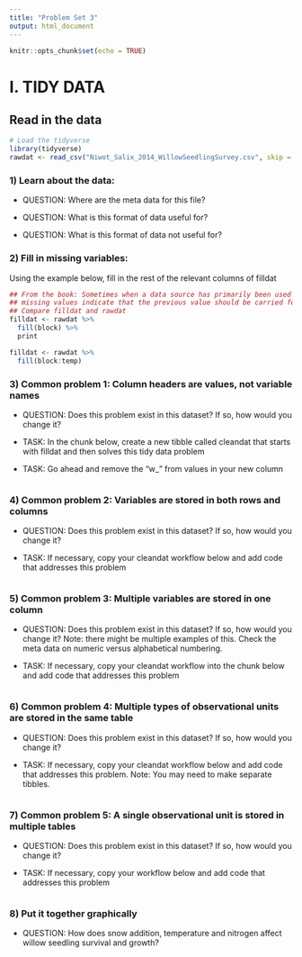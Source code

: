 ```yaml
---
title: "Problem Set 3"
output: html_document
---
```


```r
knitr::opts_chunk$set(echo = TRUE)
```


# I. TIDY DATA

## Read in the data 

```r
# Load the tidyverse
library(tidyverse)
rawdat <- read_csv("Niwot_Salix_2014_WillowSeedlingSurvey.csv", skip = 10)

```

### 1) Learn about the data:
- QUESTION: Where are the meta data for this file?  

- QUESTION: What is this format of data useful for?  

- QUESTION: What is this format of data not useful for?   


### 2) Fill in missing variables:
Using the example below, fill in the rest of the relevant columns of filldat
```r
## From the book: Sometimes when a data source has primarily been used for data entry, 
## missing values indicate that the previous value should be carried forward:
## Compare filldat and rawdat
filldat <- rawdat %>%
  fill(block) %>%
  print

filldat <- rawdat %>%
  fill(block:temp)
```

### 3) Common problem 1: Column headers are values, not variable names

- QUESTION: Does this problem exist in this dataset? If so, how would you change it?

- TASK: In the chunk below, create a new tibble called cleandat that starts with filldat and then solves this tidy data problem

- TASK: Go ahead and remove the "w_" from values in your new column


```r

```


### 4) Common problem 2: Variables are stored in both rows and columns

- QUESTION: Does this problem exist in this dataset? If so, how would you change it?


- TASK: If necessary, copy your cleandat workflow below and add code that addresses this problem

```r

```



### 5) Common problem 3: Multiple variables are stored in one column 

- QUESTION: Does this problem exist in this dataset? If so, how would you change it? Note: there might be multiple examples of this. Check the meta data on numeric versus alphabetical numbering.

- TASK: If necessary, copy your cleandat workflow into the chunk below and add code that addresses this problem

```r

```


### 6) Common problem 4: Multiple types of observational units are stored in the same table

- QUESTION: Does this problem exist in this dataset? If so, how would you change it?  


- TASK: If necessary, copy your cleandat workflow below and add code that addresses this problem. Note: You may need to make separate tibbles.

```r

```

### 7) Common problem 5: A single observational unit is stored in multiple tables

- QUESTION: Does this problem exist in this dataset? If so, how would you change it?


- TASK: If necessary, copy your workflow below and add code that addresses this problem

```r

```

### 8) Put it together graphically

- QUESTION: How does snow addition, temperature and nitrogen affect willow seedling survival and growth?

```r

```


